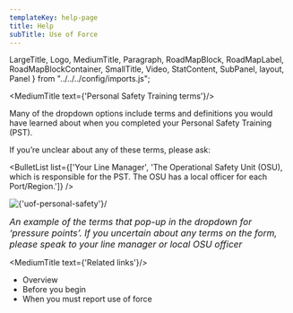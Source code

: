 ```yaml
---
templateKey: help-page
title: Help
subTitle: Use of Force
---
```

LargeTitle, Logo, MediumTitle, Paragraph, RoadMapBlock, RoadMapLabel, RoadMapBlockContainer, SmallTitle, Video, StatContent,
SubPanel, layout, Panel } from "../../../config/imports.js";

<MediumTitle text={'Personal Safety Training terms'}/>

Many of the dropdown options include terms and definitions you would have learned about when you completed your Personal Safety Training (PST).

If you’re unclear about any of these terms, please ask:

<BulletList list={['Your Line Manager', 'The Operational Safety Unit (OSU), which is responsible for the PST. The OSU has a local officer for each Port/Region.']} />

<div style={{marginBottom: "20px"}}>
    <Image source={'/images/help/uof/personal_safety.png'} alt={'uof-personal-safety'}/>
</div>

<p class="govuk-body"><i style="font-size: 16px">An example of the terms that pop-up in the dropdown for ‘pressure points’. If you uncertain about any terms on the form, please speak to your line manager or local OSU officer</i></p>

<MediumTitle text={'Related links'}/>

<ul class="govuk-list govuk-list--bullet">
	<li><Link class="govuk-link" to="/help/uof/">Overview</Link></li>
	<li><Link class="govuk-link" to="/help/uof/uof-before-you-begin/">Before you begin</Link></li>
	<li><Link class="govuk-link" to="/help/uof/uof-when-you-must-report-use-of-force/">When you must report use of force</Link></li>
</ul>
